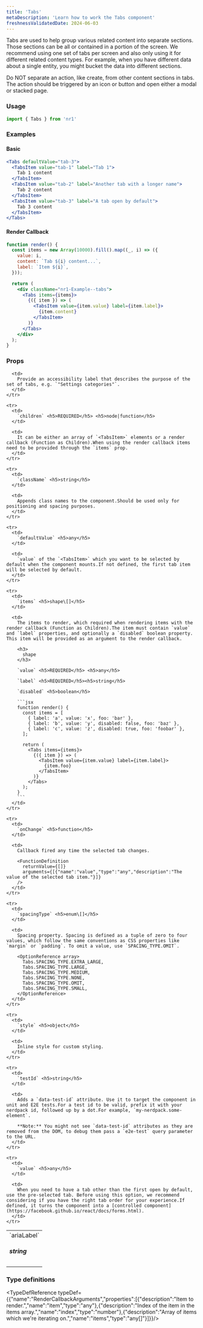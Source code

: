 ```yaml
---
title: 'Tabs'
metaDescription: 'Learn how to work the Tabs component'
freshnessValidatedDate: 2024-06-03
---
```


Tabs are used to help group various related content into separate sections. Those sections can be all or contained in a portion of the screen. We recommend using one set of tabs per screen and also only using it for different related content types. For example, when you have different data about a single entity, you might bucket the data into different sections.

Do NOT separate an action, like create, from other content sections in tabs. The action should be triggered by an icon or button and open either a modal or stacked page.

### Usage

```js
import { Tabs } from 'nr1'
```

### Examples

#### Basic

```jsx
<Tabs defaultValue="tab-3">
  <TabsItem value="tab-1" label="Tab 1">
    Tab 1 content
  </TabsItem>
  <TabsItem value="tab-2" label="Another tab with a longer name">
    Tab 2 content
  </TabsItem>
  <TabsItem value="tab-3" label="A tab open by default">
    Tab 3 content
  </TabsItem>
</Tabs>
```

#### Render Callback

```jsx
function render() {
  const items = new Array(10000).fill().map((_, i) => ({
    value: i,
    content: `Tab ${i} content...`,
    label: `Item ${i}`,
  }));

  return (
    <div className="nr1-Example--tabs">
      <Tabs items={items}>
        {({ item }) => (
          <TabsItem value={item.value} label={item.label}>
            {item.content}
          </TabsItem>
        )}
      </Tabs>
    </div>
  );
}
```

### Props

<table>
  <tbody>
    <tr>
      <td>
        `ariaLabel` <h5>string</h5>
      </td>

      <td>
        Provide an accessibility label that describes the purpose of the set of tabs, e.g. `"Settings categories"`.
      </td>
    </tr>

    <tr>
      <td>
        `children` <h5>REQUIRED</h5> <h5>node|function</h5>
      </td>

      <td>
        It can be either an array of `<TabsItem>` elements or a render callback (Function as Children).When using the render callback items need to be provided through the `items` prop.
      </td>
    </tr>

    <tr>
      <td>
        `className` <h5>string</h5>
      </td>

      <td>
        Appends class names to the component.Should be used only for positioning and spacing purposes.
      </td>
    </tr>

    <tr>
      <td>
        `defaultValue` <h5>any</h5>
      </td>

      <td>
        `value` of the `<TabsItem>` which you want to be selected by default when the component mounts.If not defined, the first tab item will be selected by default.
      </td>
    </tr>

    <tr>
      <td>
        `items` <h5>shape\[]</h5>
      </td>

      <td>
        The items to render, which required when rendering items with the render callback (Function as Children).The item must contain `value` and `label` properties, and optionally a `disabled` boolean property. This item will be provided as an argument to the render callback.

        <h3>
          shape
        </h3>

        `value` <h5>REQUIRED</h5> <h5>any</h5>

        `label` <h5>REQUIRED</h5><h5>string</h5>

        `disabled` <h5>boolean</h5>

        ```jsx
        function render() {
          const items = [
            { label: 'a', value: 'x', foo: 'bar' },
            { label: 'b', value: 'y', disabled: false, foo: 'baz' },
            { label: 'c', value: 'z', disabled: true, foo: 'foobar' },
          ];

          return (
            <Tabs items={items}>
              {({ item }) => (
                <TabsItem value={item.value} label={item.label}>
                  {item.foo}
                </TabsItem>
              )}
            </Tabs>
          );
        }
        ```
      </td>
    </tr>

    <tr>
      <td>
        `onChange` <h5>function</h5>
      </td>

      <td>
        Callback fired any time the selected tab changes.

        <FunctionDefinition
          returnValue={[]}
          arguments={[{"name":"value","type":"any","description":"The value of the selected tab item."}]}
        />
      </td>
    </tr>

    <tr>
      <td>
        `spacingType` <h5>enum\[]</h5>
      </td>

      <td>
        Spacing property. Spacing is defined as a tuple of zero to four values, which follow the same conventions as CSS properties like `margin` or `padding`. To omit a value, use `SPACING_TYPE.OMIT`.

        <OptionReference array>
          Tabs.SPACING_TYPE.EXTRA_LARGE,
          Tabs.SPACING_TYPE.LARGE,
          Tabs.SPACING_TYPE.MEDIUM,
          Tabs.SPACING_TYPE.NONE,
          Tabs.SPACING_TYPE.OMIT,
          Tabs.SPACING_TYPE.SMALL,
        </OptionReference>
      </td>
    </tr>

    <tr>
      <td>
        `style` <h5>object</h5>
      </td>

      <td>
        Inline style for custom styling.
      </td>
    </tr>

    <tr>
      <td>
        `testId` <h5>string</h5>
      </td>

      <td>
        Adds a `data-test-id` attribute. Use it to target the component in unit and E2E tests.For a test id to be valid, prefix it with your nerdpack id, followed up by a dot.For example, `my-nerdpack.some-element`.

        **Note:** You might not see `data-test-id` attributes as they are removed from the DOM, to debug them pass a `e2e-test` query parameter to the URL.
      </td>
    </tr>

    <tr>
      <td>
        `value` <h5>any</h5>
      </td>

      <td>
        When you need to have a tab other than the first open by default, use the pre-selected tab. Before using this option, we recommend considering if you have the right tab order for your experience.If defined, it turns the component into a [controlled component](https://facebook.github.io/react/docs/forms.html).
      </td>
    </tr>
  </tbody>
</table>

### Type definitions

<TypeDefReference typeDef={{"name":"RenderCallbackArguments","properties":[{"description":"Item to render.","name":"item","type":"any"},{"description":"Index of the item in the items array.","name":"index","type":"number"},{"description":"Array of items which we're iterating on.","name":"items","type":"any[]"}]}}/>
